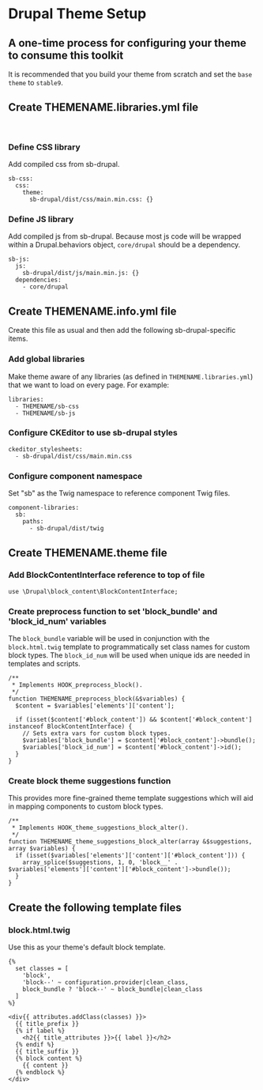 <Meta title="Documentation/Theme Setup" />

# Drupal Theme Setup

<h2 class="subtitle">
	A one-time process for configuring your theme to consume this toolkit
</h2>

It is recommended that you build your theme from scratch and set the `base theme` to `stable9`.

## Create THEMENAME.libraries.yml file

<br />

### Define CSS library

Add compiled css from sb-drupal.

```
sb-css:
  css:
    theme:
      sb-drupal/dist/css/main.min.css: {}
```

### Define JS library

Add compiled js from sb-drupal. Because most js code will be wrapped within a Drupal.behaviors object, `core/drupal` should be a dependency.

```
sb-js:
  js:
    sb-drupal/dist/js/main.min.js: {}
  dependencies:
    - core/drupal
```

## Create THEMENAME.info.yml file

Create this file as usual and then add the following sb-drupal-specific items.

### Add global libraries

Make theme aware of any libraries (as defined in `THEMENAME.libraries.yml`) that we want to load on every page. For example:

```
libraries:
  - THEMENAME/sb-css
  - THEMENAME/sb-js
```

### Configure CKEditor to use sb-drupal styles

```
ckeditor_stylesheets:
  - sb-drupal/dist/css/main.min.css
```

### Configure component namespace

Set "sb" as the Twig namespace to reference component Twig files.

```
component-libraries:
  sb:
    paths:
      - sb-drupal/dist/twig
```

## Create THEMENAME.theme file

### Add BlockContentInterface reference to top of file

```
use \Drupal\block_content\BlockContentInterface;
```

### Create preprocess function to set 'block_bundle' and 'block_id_num' variables

The `block_bundle` variable will be used in conjunction with the `block.html.twig` template to programmatically set class names for custom block types. The `block_id_num` will be used when unique ids are needed in templates and scripts.

```
/**
 * Implements HOOK_preprocess_block().
 */
function THEMENAME_preprocess_block(&$variables) {
  $content = $variables['elements']['content'];

  if (isset($content['#block_content']) && $content['#block_content'] instanceof BlockContentInterface) {
    // Sets extra vars for custom block types.
    $variables['block_bundle'] = $content['#block_content']->bundle();
    $variables['block_id_num'] = $content['#block_content']->id();
  }
}
```

### Create block theme suggestions function

This provides more fine-grained theme template suggestions which will aid in mapping components to custom block types.

```
/**
 * Implements HOOK_theme_suggestions_block_alter().
 */
function THEMENAME_theme_suggestions_block_alter(array &$suggestions, array $variables) {
  if (isset($variables['elements']['content']['#block_content'])) {
    array_splice($suggestions, 1, 0, 'block__' . $variables['elements']['content']['#block_content']->bundle());
  }
}
```

## Create the following template files

### block.html.twig

Use this as your theme's default block template.

```
{%
  set classes = [
    'block',
    'block--' ~ configuration.provider|clean_class,
    block_bundle ? 'block--' ~ block_bundle|clean_class
  ]
%}

<div{{ attributes.addClass(classes) }}>
  {{ title_prefix }}
  {% if label %}
    <h2{{ title_attributes }}>{{ label }}</h2>
  {% endif %}
  {{ title_suffix }}
  {% block content %}
    {{ content }}
  {% endblock %}
</div>
```
